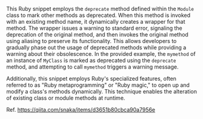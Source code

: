 This Ruby snippet employs the `deprecate` method defined within the `Module` class to mark other methods as deprecated. When this method is invoked with an existing method name, it dynamically creates a wrapper for that method. The wrapper issues a warning to standard error, signaling the deprecation of the original method, and then invokes the original method using aliasing to preserve its functionality. This allows developers to gradually phase out the usage of deprecated methods while providing a warning about their obsolescence. In the provided example, the `mymethod` of an instance of `MyClass` is marked as deprecated using the `deprecate` method, and attempting to call `mymethod` triggers a warning message.

Additionally, this snippet employs Ruby's specialized features, often referred to as "Ruby metaprogramming" or "Ruby magic," to open up and modify a class's methods dynamically. This technique enables the alteration of existing class or module methods at runtime.

Ref. <https://qiita.com/snaka/items/d3651b80cbca90a7956e>
